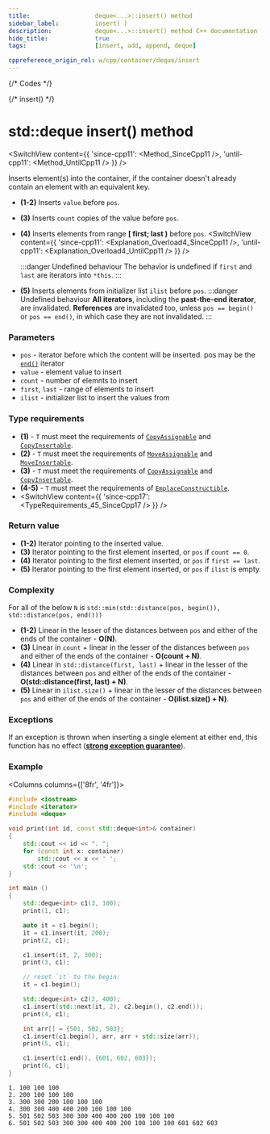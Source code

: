 ```yaml
---
title:					deque<...>::insert() method
sidebar_label:			insert( )
description:			deque<...>::insert() method C++ documentation
hide_title:				true
tags:					[insert, add, append, deque]

cppreference_origin_rel: w/cpp/container/deque/insert
---
```



{/* Codes */}

{/* insert() */}



# std::deque insert() method

<SwitchView content={{
	'since-cpp11': <Method_SinceCpp11 />,
	'until-cpp11': <Method_UntilCpp11 />
}} />

Inserts element(s) into the container, if the container doesn't already contain an element with an equivalent key.

 - **(1-2)** Inserts `value` before `pos`.  
 - **(3)** Inserts `count` copies of the value before `pos`.  
 - **(4)** Inserts elements from range **[ first; last )** before `pos`.
	<SwitchView content={{
		'since-cpp11': <Explanation_Overload4_SinceCpp11 />,
		'until-cpp11': <Explanation_Overload4_UntilCpp11 />
	}} />

	:::danger Undefined behaviour
	The behavior is undefined if `first` and `last` are iterators into `*this`.
	:::

 - **(5)** Inserts elements from initializer list `ilist` before `pos`.
	:::danger Undefined behaviour
	**All iterators**, including the **past-the-end iterator**, are invalidated. **References** are invalidated too, unless `pos == begin()` or `pos == end()`, in which case they are not invalidated.
	:::

### Parameters

 - `pos` - iterator before which the content will be inserted. pos may be the [`end()`](/docs/std/containers/queues/deque/end) iterator
 - `value` - element value to insert
 - `count` - number of elemnts to insert
 - `first`, `last` - range of elements to insert
 - `ilist` - initializer list to insert the values from

### Type requirements

 - **(1)** - `T` must meet the requirements of [`CopyAssignable`](/docs/named_req/CopyAssignable) and [`CopyInsertable`](/docs/named_req/CopyInsertable).
 - **(2)** - `T` must meet the requirements of [`MoveAssignable`](/docs/named_req/MoveAssignable) and [`MoveInsertable`](/docs/named_req/MoveInsertable).
 - **(3)** - `T` must meet the requirements of [`CopyAssignable`](/docs/named_req/CopyAssignable) and [`CopyInsertable`](/docs/named_req/CopyInsertable).
 - **(4-5)** - `T` must meet the requirements of [`EmplaceConstructible`](/docs/named_req/EmplaceConstructible).
 - <SwitchView content={{
      'since-cpp17': <TypeRequirements_45_SinceCpp17 />
    }} />

### Return value

 - **(1-2)** Iterator pointing to the inserted value.
 - **(3)** Iterator pointing to the first element inserted, or `pos` if `count == 0`.
 - **(4)** Iterator pointing to the first element inserted, or `pos` if `first == last`.
 - **(5)** Iterator pointing to the first element inserted, or `pos` if `ilist` is empty.

### Complexity

For all of the below `N` is `std::min(std::distance(pos, begin()), std::distance(pos, end()))`

 - **(1-2)** Linear in the lesser of the distances between `pos` and either of the ends of the container - **O(N)**.
 - **(3)** Linear in `count` + linear in the lesser of the distances between `pos` and either of the ends of the container - **O(count + N)**.
 - **(4)** Linear in `std::distance(first, last)` + linear in the lesser of the distances between `pos` and either of the ends of the container - **O(std::distance(first, last) + N)**.
 - **(5)** Linear in `ilist.size()` + linear in the lesser of the distances between `pos` and either of the ends of the container - **O(ilist.size() + N)**.

### Exceptions

If an exception is thrown when inserting a single element at either end, this function has no effect ([**strong exception guarantee**](#)).

### Example

<Columns columns={['8fr', '4fr']}>
<div>

```cpp title='Main.cpp' showLineNumbers
#include <iostream>
#include <iterator>
#include <deque>

void print(int id, const std::deque<int>& container)
{
    std::cout << id << ". ";
    for (const int x: container)
        std::cout << x << ' ';
    std::cout << '\n';
}

int main ()
{
    std::deque<int> c1(3, 100);
    print(1, c1);

    auto it = c1.begin();
    it = c1.insert(it, 200);
    print(2, c1);

    c1.insert(it, 2, 300);
    print(3, c1);

    // reset `it` to the begin:
    it = c1.begin();

    std::deque<int> c2(2, 400);
    c1.insert(std::next(it, 2), c2.begin(), c2.end());
    print(4, c1);

    int arr[] = {501, 502, 503};
    c1.insert(c1.begin(), arr, arr + std::size(arr));
    print(5, c1);

    c1.insert(c1.end(), {601, 602, 603});
    print(6, c1);
}
```

</div>
<div>

```plaintext title="Possible output"
1. 100 100 100
2. 200 100 100 100
3. 300 300 200 100 100 100
4. 300 300 400 400 200 100 100 100
5. 501 502 503 300 300 400 400 200 100 100 100
6. 501 502 503 300 300 400 400 200 100 100 100 601 602 603
```

</div>
</Columns>
